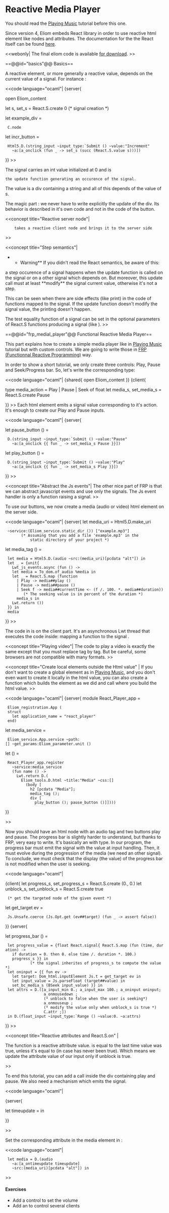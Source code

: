 =Reactive Media Player=

You should read the [[site:/tuto/manual/music|Playing Music]] tutorial before this one.



Since version 4, Eliom embeds React library in order to use reactive
html element like nodes and attributes. The documentation for the the React itself can be found [[http://erratique.ch/logiciel/react|here]].

<<webonly| The final eliom code is available
[[https://github.com/ocsigen/tutorial/tree/master/files/tutorial/chapter3/reactive_media_player/reactive_media_player.eliom|for download]]. >>

==@@id="basics"@@ Basics==

A reactive element, or more generally a reactive value, depends on the
current value of a signal. For instance :


<<code language="ocaml"|
{server{

open Eliom_content

let s, set_s = React.S.create 0 (* signal creation *)

let example_div =
  C.node {{R.node (React.S.map (
    fun s_value ->
      Html5.D.(div [pcdata (string_of_int s_value)]
    )) s)}}

let incr_button =
  Html5.D.(string_input ~input_type:`Submit () ~value:"Increment"
    ~a:[a_onclick (fun _ -> set_s (succ (React.S.value s)))])
}}
>>

The signal {{{s}}} carries an int value initialized at 0 and {{{set_s}}} is
 the update function generating an occurence of the signal.

The {{{example_div}}} value is a div containing a string and all of this depends
of the value of s.

The magic part : we never have to write explicitly the update of
the div. Its behavior is described in it's own code and not in the
code of the button.

<<concept title="Reactive server node"|
	{{{C.node}}} takes a reactive client node and brings it to the server side
>>

<<concept title="Step semantics"|
**Warning** If you didn't read the React semantics, be aware of this:
a step occurence of a signal {{{s}}} happens when the update function is called
on the signal or on a other signal {{{s'}}} which {{{s}}} depends on. 
But moreover, this update call must at least **modify**
the signal current value, otherwise it's not a step.

This can be seen when there are side effects (like print) in the code
of functions mapped to the signal. If the update function doesn't modify
the signal value, the printing doesn't happen.

The test equality function of a signal can be set in the {{{eq}}} optional parameters
of React.S functions producing a signal (like {{{create}}}).
>>



==@@id="frp_medial_player"@@ Functional Reactive Media Player==



This part explains how to create a simple media player like in
[[site:/tuto/manual/music|Playing Music]] tutorial but with custom
controls. We are going to write those in
[[http://en.wikipedia.org/wiki/Functional_reactive_programming|FRP (Functionnal Reactive
Programming)]] way.



In order to show a short tutorial, we only create three controls:
Play, Pause and Seek/Progress bar.  So, let's write the corresponding
type:

<<code language="ocaml"|
{shared{
open Eliom_content
}}
{client{

type media_action = Play | Pause | Seek of float
let media_s, set_media_s = React.S.create Pause

}}
>>
Each html element emits a signal value corresponding to it's action.
It's enough to create our Play and Pause inputs.

<<code language="ocaml"|
{server{

let pause_button () =
  D.(string_input ~input_type:`Submit () ~value:"Pause"
    ~a:[a_onclick {{ fun _ -> set_media_s Pause }}])

let play_button () =
  D.(string_input ~input_type:`Submit () ~value:"Play"
    ~a:[a_onclick {{ fun _ -> set_media_s Play }}])

}}
>>


<<concept title="Abstract the Js events"|
The other nice part of FRP is that we can abstract javascript
events and use only the signals.
The Js event handler is only a function raising a signal.
>>



To use our buttons, we now create a media (audio or video) html element on the server
side.

<<code language="ocaml"|
{server{
let media_uri = Html5.D.make_uri
  ~service:(Eliom_service.static_dir ()) ["example.mp3"]
		(* Assuming that you add a file 'example.mp3' in the
			static directory of your project *)

	
let media_tag () =
  let media = Html5.D.(audio ~src:(media_uri)[pcdata "alt"]) in
  let _ = {unit{
    Lwt_js_events.async (fun () ->
    let media = To_dom.of_audio %media in
    let _ = React.S.map (function
      | Play -> media##play ()
      | Pause -> media##pause ()
      | Seek f -> media##currentTime <- (f /. 100. *. media##duration))
         (* The seeking value is in percent of the duration *)
      media_s in
    Lwt.return ())
  }} in
  media

}}
>>

The code in {{{ {unit{...}} }}} is on the client part. It's an asynchronous
Lwt thread that executes the code inside: mapping a
function {{{media_action -> unit}}} to the signal {{{media_s}}}.

<<concept title="Playing video"|
The code to play a video is exactly the same except that you must
replace {{{audio}}} tag by {{{video}}} tag. But be careful, some
browsers are not compatible with many formats.
>>

<<concept title="Create local elements outside the Html value" |
If you don't want to create a global element as in
[[site:/tuto/manual/music|Playing Music]], and you don't even want to
create it locally in the html value, you can also create a function
which builds the element as we did and call where you build the html
value.
>>


<<code language="ocaml"|
{server{
module React_Player_app =
  Eliom_registration.App (
  struct
    let application_name = "react_player"
  end)

let media_service =
  Eliom_service.App.service ~path:[] ~get_params:Eliom_parameter.unit ()

let () =
  React_Player_app.register
    ~service:media_service
    (fun name () ->
      Lwt.return D.(
        Eliom_tools.D.html ~title:"Media" ~css:[]
          (body [
            h2 [pcdata "Media"];
            media_tag ();
            div [
              play_button (); pause_button ()]])))
}}

>>


Now you should have an html node with an audio tag and two buttons play and
pause.  The progress bar is slightly harder to understand, but thanks
to FRP, very easy to write.  It's basically an {{{input}}} with
{{{range}}} type. In our program, the progress bar must emit the
signal {{{media_s}}} with the value {{{Seek f}}} at input handling.
Then, it must evolve during the progression of the media (we need an
other signal).  To conclude, we must check that the display (the
value) of the progress bar is not modified when the user is seeking.


<<code language="ocaml"|

{client{
let progress_s, set_progress_s = React.S.create (0., 0.)
let unblock_s, set_unblock_s = React.S.create true

	
  (* get the targeted node of the given event *)
let get_target ev =
  Js.Unsafe.coerce (Js.Opt.get (ev##target) (fun _ -> assert false))

}}	
{server{



let progress_bar () =
  let progress_value = {float React.signal{ React.S.map (fun (time, duration) ->
    if duration = 0. then 0. else time /. duration *. 100.)
    progress_s }} in
			(* the signal inherites of progress_s to compute the value *)
  let oninput = {{ fun ev ->
    let target: Dom_html.inputElement Js.t = get_target ev in
    let input_value = Js.parseFloat (target##value) in
    set_bc_media_s (BSeek input_value) }} in
  let attrs = D.([a_input_min 0.; a_input_max 100.; a_oninput oninput;
                  a_onmousedown {{fun _ -> set_block_s false}};
                  (* unblock to false when the user is seeking*)
                  a_onmouseup {{fun _ -> set_unblock_s true}};
                  (* modify the value only when unblock_s is true *)
                  C.attr {{R.a_value (React.S.map (sprintf "%f")
                               (React.S.on unblock_s 0. %progress_value))}};])
  in D.(float_input ~input_type:`Range () ~value:0. ~a:attrs)

}}
>>



<<concept title="Reactive attributes and React.S.on" |

The function {{{R.a_value}}} is a reactive attribute
value. {{{React.S.on c d s}}} is equal to {{{s}}} the last time {{{c}}} value was
true, unless it's equal to {{{d}}} (in case {{{c}}} has never been true). Which
means we update the attribute value of our input only if unblock is true.

>>

To end this tutorial, you can add a {{{progress_bar ()}}} call inside
the div containing play and pause. We also need a mechanism which emits
the {{{progress_s}}} signal.


<<code language="ocaml"|

{server{

let timeupdate = {{fun ev ->
  let media: Dom_html.audioElement Js.t = get_target ev in
    set_progress_s (media##currentTime, media##duration);
}} in

}}


>>

Set the corresponding attribute in the media element in :

<<code language="ocaml"|
  let media = D.(audio
    ~a:[a_ontimeupdate timeupdate]
    ~src:(media_uri)[pcdata "alt"]) in
>>



====Exercises====

* Add a control to set the volume
* Add an {{{Eliom_bus}}} to control several clients
